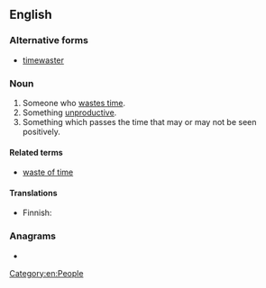 {{also|timewaster}}
==English==

===Alternative forms===
* [[timewaster]]

===Noun===
{{en-noun|head=[[time]]-[[waster]]}}

# Someone who [[waste time|wastes time]].
# Something [[unproductive]].
# Something which passes the time that may or may not be seen positively.

====Related terms====
* [[waste of time]]

====Translations====
{{trans-top|someone who wastes time}}
{{trans-mid}}
{{trans-bottom}}

{{trans-top|something unproductive}}
* Finnish: {{t+|fi|ajanhukka}}
{{trans-mid}}
{{trans-bottom}}

===Anagrams===
* {{anagrams|en|a=aeeimrsttw|water mites}}

[[Category:en:People]]